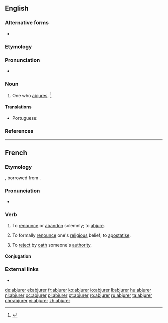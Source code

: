 ==English==

===Alternative forms===
* {{l|en|abjuror}}

===Etymology===
{{suffix|abjure|er|lang=en}}

===Pronunciation===
* {{a|US}} {{IPA|/æbˈd͡ʒʊɹ.ɚ/|lang=en}}

===Noun===
{{en-noun}}

# One who [[abjure]]s. {{defdate|late 18th century}}<ref name=SOED>{{R:SOED5|page=5}}</ref>

====Translations====
{{trans-top|one who abjures}}
* Portuguese: {{t|pt|abjurador|m}}
{{trans-mid}}
{{trans-bottom}}

===References===
<references/>

----

==French==

===Etymology===
{{prefix|ab|jurer|lang=fr}}, borrowed from {{etyl|la|fr}} {{term|abiurare|lang=la}}.

===Pronunciation===
* {{audio|Fr-abjurer.ogg|Audio|lang=fr}}

===Verb===
{{fr-verb}}

# {{context|ambitransitive|very|formal|lang=fr}} To [[renounce]] or [[abandon]] solemnly; to [[abjure]].
# {{context|ambitransitive|religion|lang=fr}} To formally [[renounce]] one's [[religious]] belief; to [[apostatise]].
# {{context|obsolete|lang=fr}} To [[reject]] by [[oath]] someone's [[authority]].

====Conjugation====
{{fr-conj-er|abjur|avoir}}

===External links===
* {{R:TLFi}}

[[de:abjurer]]
[[el:abjurer]]
[[fr:abjurer]]
[[ko:abjurer]]
[[io:abjurer]]
[[li:abjurer]]
[[hu:abjurer]]
[[nl:abjurer]]
[[oc:abjurer]]
[[pl:abjurer]]
[[pt:abjurer]]
[[ro:abjurer]]
[[ru:abjurer]]
[[ta:abjurer]]
[[chr:abjurer]]
[[vi:abjurer]]
[[zh:abjurer]]